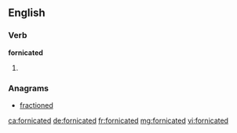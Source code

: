 ==English==

===Verb===
'''fornicated'''

# {{past of|[[fornicate]]}}

===Anagrams===
* [[fractioned#English|fractioned]]

[[ca:fornicated]]
[[de:fornicated]]
[[fr:fornicated]]
[[mg:fornicated]]
[[vi:fornicated]]